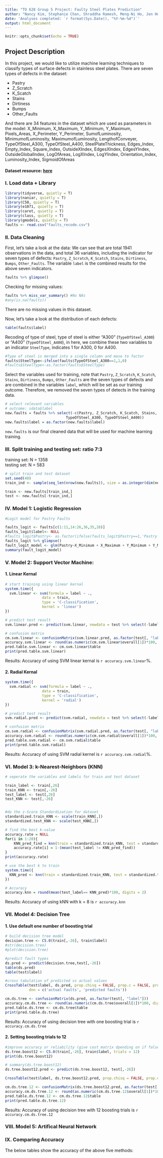 ```yaml
---
title: "TO 628 Group 5 Project: Faulty Steel Plates Prediction"
author: "Nancy Kim, Stephanie Chan, Shraddha Ramesh, Meng-Ni Ho, Jen Hung"
date: 'Analyses completed: `r format(Sys.Date(), "%Y-%m-%d")`'
output: html_document
---
```


```r
knitr::opts_chunk$set(echo = TRUE)
```

## Project Description

In this project, we would like to utilize machine learning techniques to classify types of surface defects in stainless steel plates. There are seven types of defects in the dataset:  

* Pastry
* Z_Scratch
* K_Scatch
* Stains
* Dirtiness
* Bumps
* Other_Faults  

And there are 34 features in the dataset which are used as parameters in the model:
X_Minimum, X_Maximum, Y_Minimum, Y_Maximum, Pixels_Areas, X_Perimeter, Y_Perimeter, SumofLuminosity, MinimumofLuminosity, MaximumofLuminosity, LengthofConveyer, TypeOfSteel_A300, TypeOfSteel_A400, SteelPlateThickness, Edges_Index, Empty_Index, Square_Index, OutsideXIndex, EdgesXIndex, EdgesYIndex, OutsideGlobalIndex, LogOfAreas, LogXIndex, LogYIndex, Orientation_Index, Luminosity_Index, SigmoidOfAreas

#### Dataset resource: [here](https://www.kaggle.com/uciml/faulty-steel-plates?fbclid=IwAR1_GKUHnj6D0haU8UuIj24jjeXzXtkwghQAI-y9y_FcXLrOnOIg3W1Kwd8)  


### I. Load data + Library
```r
library(tidyverse, quietly = T)
library(naniar, quietly = T)
library(C50, quietly = T)
library(e1071, quietly = T) 
library(caret, quietly = T)
library(class, quietly = T)
library(gmodels, quietly = T)
faults <- read.csv("faults_recode.csv")

```

### II. Data Cleaning
First, let's take a look at the data:
We can see that are total 1941 observations in the data, and total 36 variables, including the indicator for seven types of defects: `Pastry`, `Z_Scratch`, `K_Scatch`, `Stains`, `Dirtiness`, `Bumps`, `Other_Faults`. The variable `label` is the combined results for the above seven indicators.
```r
faults %>% glimpse()
```

Checking for missing values: 
```r
faults %>% miss_var_summary() #No NAs
#any(is.na(faults))
```
There are no missing values in this dataset. 


Now, let's take a look at the distribution of each defects: 
```r
table(faults$label)
```

Recoding of type of steel, type of steel is either "A300" (`TypeOfSteel_A300`) or "A400" (`TypeOfSteel_A400`), in here, we combine these two variables to an indicator `SteelType`, indicates 1 for A300, 0 for A400. 
```r
#Type of steel is merged into a single column and mase to factor
faults$SteelType<-ifelse(faults$TypeOfSteel_A300==1,1,0)
#faults$SteelType<-as.factor(faults$SteelType)

```

Select the variables used for training, note that `Pastry`, `Z_Scratch`, `K_Scatch`, `Stains`, `Dirtiness`, `Bumps`, `Other_Faults` are the seven types of defects and are combined in the variables `label`, which will be set as our training outcome. Therefore, we removed the seven types of detects in the training data.
```r
# select relevant variables
# outcome: sdata$label
new.faults = faults %>% select(-c(Pastry, Z_Scratch, K_Scatch, Stains, Dirtiness, Bumps, Other_Faults, 
                            TypeOfSteel_A300, TypeOfSteel_A400))
new.faults$label = as.factor(new.faults$label)
```

`new.faults` is our final cleaned data that will be used for machine learning training.

### III. Split training and testing set: ratio 7:3
training set: N = 1358   
testing set: N = 583
```r
# split train and test dataset
set.seed(40)
train_ind <- sample(seq_len(nrow(new.faults)), size = as.integer(dim(new.faults)[1]*0.7))

train <- new.faults[train_ind,]
test <- new.faults[-train_ind,]
```


### IV. Model 1: Logistic Regression

```r
#Logit model for Pastry Faults

faults_logit <- faults[c(1:11,14:26,36,35,28)]
faults_logit$label<- NULL
#faults_logit$Pastry<- as.factor(ifelse(faults_logit$Pastry==1,'Pastry','Not Pastry'))
faults_logit %>% glimpse()
fault_logit_model <- glm(Pastry~X_Minimum + X_Maximum + Y_Minimum + Y_Maximum +Pixels_Areas + X_Perimeter + Y_Perimeter + Sum_of_Luminosity + Minimum_of_Luminosity + Maximum_of_Luminosity + Length_of_Conveyer + Steel_Plate_Thickness + Edges_Index+ Square_Index + Edges_Y_Index + LogOfAreas, data = faults_logit, family = 'binomial')
summary(fault_logit_model)


```


### V. Model 2: Support Vector Machine: 
#### 1. Linear Kernal
```r
# start training using linear kernal
system.time({
  svm.linear <- svm(formula = label ~ ., 
                 data = train, 
                 type = 'C-classification', 
                 kernel = 'linear') 
})

# predict test result
svm.linear.pred <- predict(svm.linear, newdata = test %>% select(-label)) 

# confusion matrix
cm.svm.linear <- confusionMatrix(svm.linear.pred, as.factor(test[, "label"]))
accuracy.svm.linear <- round(as.numeric(cm.svm.linear$overall[1])*100, digits = 2)
pred.table.svm.linear <- cm.svm.linear$table
print(pred.table.svm.linear)
```

Results: Accuracy of using SVM linear kernal is `r accuracy.svm.linear`%.

#### 2. Radial Kernal
```r
system.time({
  svm.radial <- svm(formula = label ~ ., 
                 data = train, 
                 type = 'C-classification', 
                 kernel = 'radial') 
})

# predict test result
svm.radial.pred <- predict(svm.radial, newdata = test %>% select(-label)) 

# confusion matrix
cm.svm.radial <- confusionMatrix(svm.radial.pred, as.factor(test[, "label"]))
accuracy.svm.radial <- round(as.numeric(cm.svm.radial$overall[1])*100, digits = 2)
pred.table.svm.radial <- cm.svm.radial$table
print(pred.table.svm.radial)
```

Results: Accuracy of using SVM radial kernel is `r accuracy.svm.radial`%.

### VI. Model 3: k-Nearest-Neighbors (KNN) 
```r
# seperate the variables and labels for train and test dataset

train_label <- train[,26]
train_KNN <- train[,-26]
test_label <- test[,26]
test_KNN <- test[,-26]


#do the z-Score Standardization for dataset
standardized.train_KNN <- scale(train_KNN[,])
standardized.test_KNN <- scale(test_KNN[,])

# find the best k-value
accuracy.rate = NULL
for(i in 1:20){
    KNN_pred_find = knn(train = standardized.train_KNN, test = standardized.test_KNN, cl = train_label, k=i)
    accuracy.rate[i] = 1-(mean(test_label != KNN_pred_find))
}
print(accuracy.rate)

# use the best k to train
system.time({
  KNN_pred <- knn(train = standardized.train_KNN, test = standardized.test_KNN, cl = train_label, k=8 )
})

# Accuracy
accuracy.knn = round(mean(test_label== KNN_pred)*100, digits = 2)


```

Results: Accuracy of using kNN with k = 8 is `r accuracy.knn`

### VII. Model 4: Decision Tree
#### 1. Use default one number of boosting trial
```r
# build decision tree model 
decision.tree <- C5.0(train[,-26], train$label)
#str(decision.tree)
#plot(decision.tree)

#predict fault types 
ds.pred <- predict(decision.tree,test[,-26])
table(ds.pred)
table(test$label)

#cross tabulation of predicted vs actual values 
CrossTable(test$label, ds.pred, prop.chisq = FALSE, prop.c = FALSE, prop.r = FALSE,
           dnn = c('actual faults', 'predicted faults'))

cm.ds.tree <- confusionMatrix(ds.pred, as.factor(test[, "label"]))
accuracy.cm.ds.tree <- round(as.numeric(cm.ds.tree$overall[1])*100, digits = 2)
pred.table.ds.tree <- cm.ds.tree$table
print(pred.table.ds.tree)

```

Results: Accuracy of using decision tree with one boosting trial is `r accuracy.cm.ds.tree`


#### 2. Setting boosting trials to 12
```r
#improve accuracy or reliability (give cost matrix dpending on if false positive or false negative is better)
ds.tree.boost12 <- C5.0(train[,-26], train$label, trials = 12)
print(ds.tree.boost12)

# summary(ds.tree.boost12)
ds.tree.boost12.pred <- predict(ds.tree.boost12, test[,-26])

CrossTable(test$label, ds.tree.boost12.pred, prop.chisq = FALSE, prop.c = FALSE, prop.r = FALSE, dnn = c('actual label', 'label predictions'))

cm.ds.tree.12 <- confusionMatrix(ds.tree.boost12.pred, as.factor(test[, "label"]))
accuracy.cm.ds.tree.12 <- round(as.numeric(cm.ds.tree.12$overall[1])*100, digits = 2)
pred.table.ds.tree.12 <- cm.ds.tree.12$table
print(pred.table.ds.tree.12)
```

Results: Accuracy of using decision tree with 12 boosting trials is `r accuracy.cm.ds.tree.12`


### VIII. Model 5: Artifical Neural Network 


### IX. Comparing Accuracy
The below tables show the accuracy of the above five methods:
```r

```



